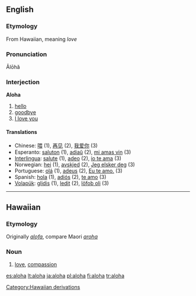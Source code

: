 ==English==

===Etymology===
From Hawaiian, meaning ''love''<!--, when using it as a greeting it can mean "hello" or "good-bye", also "I love you". The reply is ''"Aloha (iä) 'oe"''.-->

===Pronunciation===
Ălōhă

===Interjection===
{{wikipedia}}
'''Aloha'''

# [[hello]]
# [[goodbye]]
# [[I love you]]

====Translations====
* Chinese: [[喂]] (1), [[再见]] (2), [[我爱你]] (3)
* Esperanto: [[saluton]] (1), [[adiaŭ]] (2), [[mi amas vin]] (3)
* [[Interlingua]]: [[salute]] (1), [[adeo]] (2), [[io te ama]] (3)
* Norwegian: [[hei]] (1), [[avskjed]] (2), [[Jeg elsker deg]] (3)
* Portuguese: [[olá]] (1), [[adeus]] (2), [[Eu te amo.]] (3)
* Spanish: [[hola]] (1), [[adiós]] (2), [[te amo]] (3)
* [[Volapük]]: [[glidis]] (1), [[ledit]] (2), [[löfob oli]] (3)

[[Category:Hawaiian derivations]]

----

==Hawaiian==

===Etymology===
Originally ''[[alofa]]'', compare Maori ''[[aroha]]''

===Noun===
{{haw-noun}}

# [[love]], [[compassion]]

[[es:aloha]]
[[lt:aloha]]
[[ja:aloha]]
[[pl:aloha]]
[[fi:aloha]]
[[tr:aloha]]